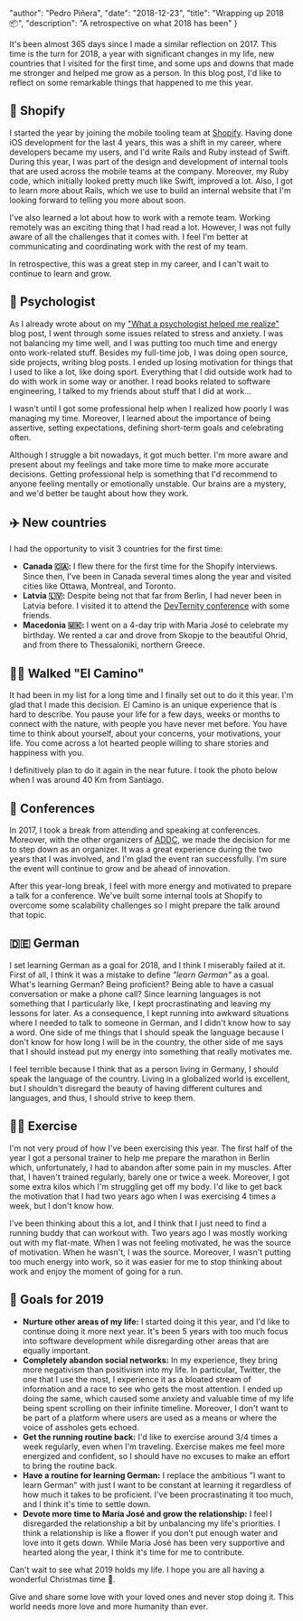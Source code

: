 
  "author": "Pedro Piñera",
  "date": "2018-12-23",
  "title": "Wrapping up 2018 📦",
  "description": "A retrospective on what 2018 has been"
}




It's been almost 365 days since I made a similar reflection on 2017. This time is the turn for 2018, a year with significant changes in my life, new countries that I visited for the first time, and some ups and downs that made me stronger and helped me grow as a person. In this blog post, I'd like to reflect on some remarkable things that happened to me this year.

## 🛒 Shopify

I started the year by joining the mobile tooling team at [Shopify](https://shopify.com). Having done iOS development for the last 4 years, this was a shift in my career, where developers became my users, and I'd write Rails and Ruby instead of Swift. During this year, I was part of the design and development of internal tools that are used across the mobile teams at the company. Moreover, my Ruby code, which initially looked pretty much like Swift, improved a lot. Also, I got to learn more about Rails, which we use to build an internal website that I'm looking forward to telling you more about soon.

I've also learned a lot about how to work with a remote team. Working remotely was an exciting thing that I had read a lot. However, I was not fully aware of all the challenges that it comes with. I feel I'm better at communicating and coordinating work with the rest of my team.

In retrospective, this was a great step in my career, and I can't wait to continue to learn and grow.

## 🧠 Psychologist

As I already wrote about on my ["What a psychologist helped me realize"](/2018/10/06/what-psychologist-helped-me-realize) blog post, I went through some issues related to stress and anxiety. I was not balancing my time well, and I was putting too much time and energy onto work-related stuff. Besides my full-time job, I was doing open source, side projects, writing blog posts. I ended up losing motivation for things that I used to like a lot, like doing sport. Everything that I did outside work had to do with work in some way or another. I read books related to software engineering, I talked to my friends about stuff that I did at work...

I wasn't until I got some professional help when I realized how poorly I was managing my time. Moreover, I learned about the importance of being assertive, setting expectations, defining short-term goals and celebrating often.

Although I struggle a bit nowadays, it got much better. I'm more aware and present about my feelings and take more time to make more accurate decisions. Getting professional help is something that I'd recommend to anyone feeling mentally or emotionally unstable. Our brains are a mystery, and we'd better be taught about how they work.

## ✈️ New countries

I had the opportunity to visit 3 countries for the first time:

- **Canada 🇨🇦:** I flew there for the first time for the Shopify interviews. Since then, I've been in Canada several times along the year and visited cities like Ottawa, Montreal, and Toronto.
- **Latvia 🇱🇻:** Despite being not that far from Berlin, I had never been in Latvia before. I visited it to attend the [DevTernity conference](https://devternity.com/) with some friends.
- **Macedonia 🇲🇰:** I went on a 4-day trip with Maria José to celebrate my birthday. We rented a car and drove from Skopje to the beautiful Ohrid, and from there to Thessaloniki, northern Greece.

## 🚶‍♂️ Walked "El Camino"

It had been in my list for a long time and I finally set out to do it this year. I'm glad that I made this decision. El Camino is an unique experience that is hard to describe. You pause your life for a few days, weeks or months to connect with the nature, with people you have never met before. You have time to think about yourself, about your concerns, your motivations, your life. You come across a lot hearted people willing to share stories and happiness with you.

I definitively plan to do it again in the near future. I took the photo below when I was around 40 Km from Santiago.

## 📣 Conferences

In 2017, I took a break from attending and speaking at conferences. Moreover, with the other organizers of [ADDC](https://addconf.com), we made the decision for me to step down as an organizer. It was a great experience during the two years that I was involved, and I'm glad the event ran successfully. I'm sure the event will continue to grow and be ahead of innovation.

After this year-long break, I feel with more energy and motivated to prepare a talk for a conference. We've built some internal tools at Shopify to overcome some scalability challenges so I might prepare the talk around that topic.

## 🇩🇪 German

I set learning German as a goal for 2018, and I think I miserably failed at it. First of all, I think it was a mistake to define _"learn German"_ as a goal. What's learning German? Being proficient? Being able to have a casual conversation or make a phone call? Since learning languages is not something that I particularly like, I kept procrastinating and leaving my lessons for later. As a consequence, I kept running into awkward situations where I needed to talk to someone in German, and I didn't know how to say a word. One side of me things that I should speak the language because I don't know for how long I will be in the country, the other side of me says that I should instead put my energy into something that really motivates me.

I feel terrible because I think that as a person living in Germany, I should speak the language of the country. Living in a globalized world is excellent, but I shouldn't disregard the beauty of having different cultures and languages, and thus, I should strive to keep them.

## 🏃‍♂️ Exercise

I'm not very proud of how I've been exercising this year. The first half of the year I got a personal trainer to help me prepare the marathon in Berlin which, unfortunately, I had to abandon after some pain in my muscles. After that, I haven't trained regularly, barely one or twice a week. Moreover, I got some extra kilos which I'm struggling get off my body. I'd like to get back the motivation that I had two years ago when I was exercising 4 times a week, but I don't know how.

I've been thinking about this a lot, and I think that I just need to find a running buddy that can workout with. Two years ago I was mostly working out with my flat-mate. When I was not feeling motivated, he was the source of motivation. When he wasn't, I was the source. Moreover, I wasn't putting too much energy into work, so it was easier for me to stop thinking about work and enjoy the moment of going for a run.

## 🥅 Goals for 2019

- **Nurture other areas of my life:** I started doing it this year, and I'd like to continue doing it more next year. It's been 5 years with too much focus into software development while disregarding other areas that are equally important.
- **Completely abandon social networks:** In my experience, they bring more negativism than positivism into my life. In particular, Twitter, the one that I use the most, I experience it as a bloated stream of information and a race to see who gets the most attention. I ended up doing the same, which caused some anxiety and valuable time of my life being spent scrolling on their infinite timeline. Moreover, I don't want to be part of a platform where users are used as a means or where the voice of assholes gets echoed.
- **Get the running routine back:** I'd like to exercise around 3/4 times a week regularly, even when I'm traveling. Exercise makes me feel more energized and confident, so I should have no excuses to make an effort to bring the routine back.
- **Have a routine for learning German:** I replace the ambitious "I want to learn German" with just I want to be constant at learning it regardless of how much it takes to be proficient. I've been procrastinating it too much, and I think it's time to settle down.
- **Devote more time to María José and grow the relationship:** I feel I disregarded the relationship a bit by unbalancing my life's priorities. I think a relationship is like a flower if you don't put enough water and love into it gets down. While María José has been very supportive and hearted along the year, I think it's time for me to contribute.

Can't wait to see what 2019 holds my life. I hope you are all having a wonderful Christmas time 🎄.

Give and share some love with your loved ones and never stop doing it. This world needs more love and more humanity than ever.

